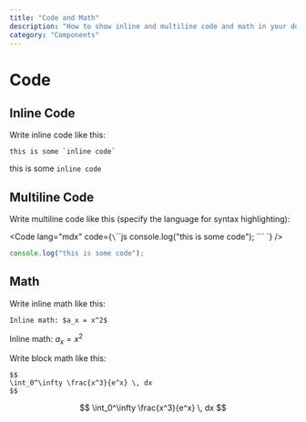 ```yaml
---
title: "Code and Math"
description: "How to show inline and multiline code and math in your documentation"
category: "Components"
---
```


# Code

## Inline Code

Write inline code like this:

```mdx
this is some `inline code`
```

this is some `inline code`

## Multiline Code

Write multiline code like this (specify the language for syntax highlighting):


<Code lang="mdx" code={`\`\`\`js
console.log("this is some code");
\`\`\`
`} />

```js
console.log("this is some code");
```

## Math

Write inline math like this:

```mdx
Inline math: $a_x = x^2$
```

Inline math: $a_x = x^2$

Write block math like this:

```mdx
$$
\int_0^\infty \frac{x^3}{e^x} \, dx
$$
```

$$
\int_0^\infty \frac{x^3}{e^x} \, dx
$$



